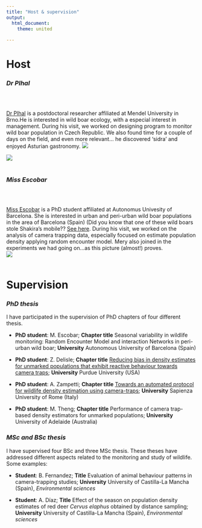 ```yaml
---
title: "Host & supervision"
output: 
  html_document:
    theme: united
  
---
```

# **Host**



### *Dr Plhal*
</style>

<div class="row" style="padding-top: 30px;">
<div class="col-sm-7">
[Dr Plhal](https://www.researchgate.net/profile/Radim-Plhal) is a postdoctoral researcher affiliated at Mendel University in Brno.He is interested in wild boar ecology, with a especial interest in management. During his visit, we worked on designing program to monitor wild boar population in Czech Republic. We also found time for a couple of days on the field, and even more relevant... he discovered 'sidra' and enjoyed Asturian gastronomy.
![](images/RadimCampo.jpg)

</div>
<div class="col-sm-5">
![](images/RadimSidra.jpg)
<br/>
<br/>

</div>


### *Miss Escobar*
</style>

<div class="row" style="padding-top: 30px;">

[Miss Escobar](https://www.researchgate.net/profile/Radim-Plhal) is a PhD student affiliated at Autonomus Univesity of Barcelona. She is interested in urban and peri-urban wild boar populations in the area of Barcelona (Spain) (Did you know that one of these wild boars stole Shakira's mobile?? [See here](https://www.elespectador.com/entretenimiento/gente/shakira-fue-atacada-por-jabalies-en-parque-de-barcelona/). During his visit, we worked on the analysis of camera trapping data, especially focused on estimate population density applying random encounter model. Mery also joined in the experiments we had going on...as this picture (almost!) proves.
<br/>
![](images/FotoMery.JPG)
<br/>
<br/>


# **Supervision**

### *PhD thesis*
I have participated in the supervision of PhD chapters of four different thesis.

- **PhD student**: M. Escobar; **Chapter title** Seasonal variability in wildlife monitoring: Random Encounter Model and interaction Networks in peri-urban wild boar; **University** Autonomous University of Barcelona (Spain)

- **PhD student**: Z. Delisle; **Chapter title** [Reducing bias in density estimates for unmarked populations that exhibit reactive behaviour towards camera traps](https://besjournals.onlinelibrary.wiley.com/doi/10.1111/2041-210X.14247); **University** Purdue University (USA)	

- **PhD student**: A. Zampetti; **Chapter title** [Towards an automated protocol for wildlife density estimation using camera-traps](https://besjournals.onlinelibrary.wiley.com/doi/full/10.1111/2041-210X.14450); **University** Sapienza University of Rome (Italy)	

- **PhD student**: M. Theng; **Chapter title** Performance of camera trap-based density estimators for unmarked populations; **University** University of Adelaide (Australia)	


### *MSc and BSc thesis*
I have supervised four BSc and three MSc thesis. These theses have addressed different aspects related to the monitoring and study of wildlife. Some examples:

- **Student**: B. Fernandez; **Title** Evaluation of animal behaviour patterns in camera-trapping studies; **University** University of Castilla-La Mancha (Spain), *Environmental sciences*	

- **Student**: A. Díaz; **Title** Effect of the season on population density estimates of red deer *Cervus elaphus* obtained by distance sampling; **University** University of Castilla-La Mancha (Spain), *Environmental sciences*	

